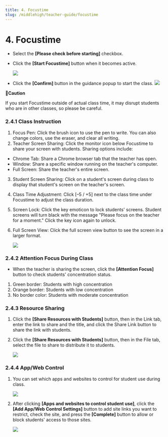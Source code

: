 ```yaml
---
title: 4. Focustime
slug: /middlehigh/teacher-guide/focustime
---
```



# 4. Focustime

- Select the **\[Please check before starting]** checkbox.
- Click the **\[Start Focustime]** button when it becomes active.

  <Image src="/img/en/middlehigh/teacher/04-01.jpg" size="lg" />

- Click the **\[Confirm]** button in the guidance popup to start the class.
  <Image src="/img/en/middlehigh/teacher/04-02.jpg" size="lg" />

**🚨Caution**

If you start Focustime outside of actual class time, it may disrupt students who are in other classes, so please be careful.

### 2.4.1 Class Instruction

1. Focus Pen: Click the brush icon to use the pen to write. You can also change colors, use the eraser, and clear all writing.
2. Teacher Screen Sharing: Click the monitor icon below Focustime to share your screen with students. Sharing options include:

- Chrome Tab: Share a Chrome browser tab that the teacher has open.
- Window: Share a specific window running on the teacher's computer.
- Full Screen: Share the teacher's entire screen.

3. Student Screen Sharing: Click on a student's screen during class to display that student's screen on the teacher's screen.
4. Class Time Adjustment: Click \[–5 / +5] next to the class time under Focustime to adjust the class duration.
5. Screen Lock: Click the key emoticon to lock students' screens. Student screens will turn black with the message "Please focus on the teacher for a moment." Click the key icon again to unlock.
6. Full Screen View: Click the full screen view button to see the screen in a larger format.

   <Image src="/img/en/middlehigh/teacher/04-03.jpg" size="lg" />

### 2.4.2 Attention Focus During Class

- When the teacher is sharing the screen, click the **\[Attention Focus]** button to check students' concentration status.

1. Green border: Students with high concentration
2. Orange border: Students with low concentration
3. No border color: Students with moderate concentration

### 2.4.3 Resource Sharing

1. Click the **\[Share Resources with Students]** button, then in the Link tab, enter the link to share and the title, and click the Share Link button to share the link with students.
2. Click the **\[Share Resources with Students]** button, then in the File tab, select the file to share to distribute it to students.

   <Image src="/img/en/middlehigh/teacher/04-04.jpg" size="lg" />

### 2.4.4 App/Web Control

1. You can set which apps and websites to control for student use during class.

   <Image src="/img/en/middlehigh/teacher/04-05.jpg" size="lg" />

2. After clicking **\[Apps and websites to control student use]**, click the **\[Add App/Web Control Settings]** button to add site links you want to restrict, check the site, and press the **\[Complete]** button to allow or block students' access to those sites.

   <Image src="/img/en/middlehigh/teacher/04-06.jpg" size="lg" />
